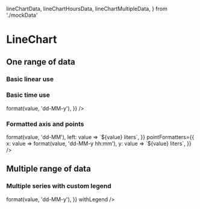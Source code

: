   lineChartData,
  lineChartHoursData,
  lineChartMultipleData,
} from './mockData'

<Meta title="Components/LineChart" />

# LineChart

## One range of data

### Basic linear use

<Canvas>
  <Story name="basic linear">
    <LineChart data={lineChartData} xScale={{ type: 'linear' }} />
  </Story>
</Canvas>

### Basic time use

<Canvas>
  <Story name="basic hours">
    <LineChart
      data={lineChartHoursData}
      axisFormatters={{
        bottom: value => format(value, 'dd-MM-y'),
      }}
    />
  </Story>
</Canvas>

### Formatted axis and points

<Canvas>
  <Story name="formatted">
    <LineChart
      data={lineChartHoursData}
      axisFormatters={{
        bottom: value => format(value, 'dd-MM'),
        left: value => `${value} liters`,
      }}
      pointFormatters={{
        x: value => format(value, 'dd-MM-y hh:mm'),
        y: value => `${value} liters`,
      }}
    />
  </Story>
</Canvas>

## Multiple range of data

### Multiple series with custom legend

<Canvas>
  <Story name="multiple">
    <LineChart
      data={lineChartMultipleData}
      axisFormatters={{
        bottom: value => format(value, 'dd-MM-y'),
      }}
      withLegend
    />
  </Story>
</Canvas>

<ArgsTable of={LineChart} />
